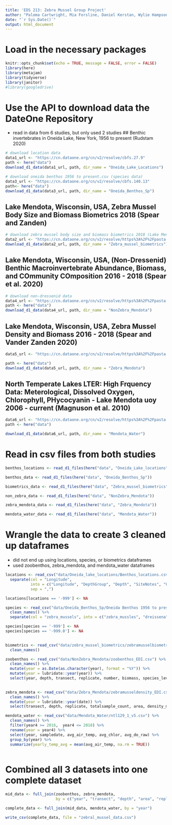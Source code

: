 ```yaml
---
title: 'EDS 213: Zebra Mussel Group Project'
author: "Paloma Cartwright, Mia Forsline, Daniel Kerstan, Wylie Hampson"
date: "`r Sys.Date()`"
output: html_document
---
```

# Load in the necessary packages 
```r
knitr::opts_chunk$set(echo = TRUE, message = FALSE, error = FALSE)
library(here)
library(metajam)
library(tidyverse)
library(janitor)
#library(googledrive)
```

# Use the API to download data the DateOne Repository 
- read in data from 6 studies, but only used 2 studies 
## Benthic invertebrates in Oneida Lake, New York, 1956 to present (Rudstam 2020)
```r
# download location data
data1_url <- "https://cn.dataone.org/cn/v2/resolve/cbfs.27.9"
path <- here("data")
download_d1_data(data1_url, path, dir_name = "Oneida_Lake_Locations")

# download oneida benthos 1956 to present.csv (species data)
data3_url <- "https://cn.dataone.org/cn/v2/resolve/cbfs.140.13"
path<- here("data")
download_d1_data(data3_url, path, dir_name = "Oneida_Benthos_Sp")
```

## Lake Mendota, Wisconsin, USA, Zebra Mussel Body Size and Biomass Biometrics 2018 (Spear and Zanden)
```r
# download zebra mussel body size and biomass biometrics 2018 (Lake Mendota, WI)
data2_url <- "https://cn.dataone.org/cn/v2/resolve/https%3A%2F%2Fpasta.lternet.edu%2Fpackage%2Fdata%2Feml%2Fknb-lter-ntl%2F395%2F1%2F2fa4c5e6a54b0a5d9f22b3c92c1c3305"
download_d1_data(data2_url, path, dir_name = "Zebra_mussel_biometrics")
```

## Lake Mendota, Wisconsin, USA, (Non-Dressenid) Benthic Macroinvertebrate Abundance, Biomass, and COmmunity COmposition 2016 - 2018 (Spear et al. 2020)
```r
# download non-dressenid data 
data4_url <- "https://cn.dataone.org/cn/v2/resolve/https%3A%2F%2Fpasta.lternet.edu%2Fpackage%2Fdata%2Feml%2Fknb-lter-ntl%2F394%2F1%2F2952d4a7dff04b2785604fc6b3344f3b"
path <- here("data")
download_d1_data(data4_url, path, dir_name = "NonZebra_Mendota")
```

## Lake Mendota, Wisconsin, USA, Zebra Mussel Density and Biomass 2016 - 2018 (Spear and Vander Zanden 2020)
```r
data5_url <- "https://cn.dataone.org/cn/v2/resolve/https%3A%2F%2Fpasta.lternet.edu%2Fpackage%2Fdata%2Feml%2Fknb-lter-ntl%2F393%2F1%2F0c5ab353b07b41253740ab3126350892"

path <- here("data")
download_d1_data(data5_url, path, dir_name = "Zebra_Mendota")
```

## North Temperate Lakes LTER: High Frquency Data: Meterological, Dissolved Oxygen, Chlorophyll, PHycocyanin - Lake Mendota uoy 2006 - current (Magnuson et al. 2010)
```r
data6_url <- "https://cn.dataone.org/cn/v2/resolve/https%3A%2F%2Fpasta.lternet.edu%2Fpackage%2Fdata%2Feml%2Fknb-lter-ntl%2F129%2F27%2Fcba9ed12834b8f315d6b10675bb60c5a"
path <- here("data")

download_d1_data(data6_url, path, dir_name = "Mendota_Water")
```

# Read in csv files from both studies 
```r
benthos_locations <- read_d1_files(here("data", "Oneida_Lake_locations"))

benthos_data <- read_d1_files(here("data", "Oneida_Benthos_Sp"))

biometrics_data <- read_d1_files(here("data", "Zebra_mussel_biometrics"))

non_zebra_data <- read_d1_files(here("data", "NonZebra_Mendota"))

zebra_mendota_data <- read_d1_files(here("data", "Zebra_Mendota"))

mendota_water_data <- read_d1_files(here("data", "Mendota_Water"))
```

# Wrangle the data to create 3 cleaned up dataframes 
- did not end up using locations, species, or biometrics dataframes
- used zoobenthos, zebra_mendota, and mendota_water dataframes 
```r
locations <- read_csv("data/Oneida_lake_locations/Benthos_locations.csv") %>% 
  separate(col = "Longitude", 
           into = c("Longitude", "DepthGroup", "Depth", "SiteNotes", "UsageNotes"), 
           sep = ",")

locations[locations == '-999'] <- NA
```

```r
species <- read_csv("data/Oneida_Benthos_Sp/Oneida Benthos 1956 to present.csv") %>% 
  clean_names() %>% 
  separate(col = "zebra_mussels", into = c("zebra_mussles", "dreissena"), sep = ",")

species[species == '-999'] <- NA
species[species == '-999.0'] <- NA
  
```

```r
biometrics <- read_csv("data/zebra_mussel_biometrics/zebramusselbiometrics_EDI.csv") %>% 
  clean_names()

```

```r
zoobenthos <- read_csv("data/NonZebra_Mendota/zoobenthos_EDI.csv") %>% 
  clean_names() %>% 
  mutate(year = as.Date(as.character(year), format = "%Y")) %>% 
  mutate(year = lubridate::year(year)) %>% 
  select(year, depth, transect, replicate, number, biomass, species_level, phylum_order, area)
  
```

```r
zebra_mendota <- read_csv("data/Zebra_Mendota/zebramusseldensity_EDI.csv") %>% 
  clean_names() %>% 
  mutate(year = lubridate::year(date)) %>% 
  select(transect, depth, replicate, totalsample_count, area, density_m2, year)
```

```r
mendota_water <- read_csv("data/Mendota_Water/ntl129_1_v5.csv") %>% 
  clean_names() %>% 
  filter(year4 >= 2016,  year4 <= 2018) %>%
  rename(year = year4) %>% 
  select(year, sampledate, avg_air_temp, avg_chlor, avg_do_raw) %>% 
  group_by(year) %>% 
  summarize(yearly_temp_avg = mean(avg_air_temp, na.rm = TRUE))
  
```

# Combined all 3 datasets into one complete dataset 
```r
mid_data <- full_join(zoobenthos, zebra_mendota, 
                      by = c("year", "transect", "depth", "area", "replicate")) 

complete_data <- full_join(mid_data, mendota_water, by = "year")

write_csv(complete_data, file = "zebral_mussel_data.csv")

```
